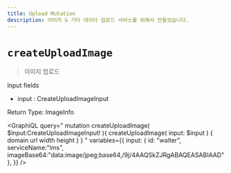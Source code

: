 ```yaml
---
title: Upload Mutation
description: 이미지 & 기타 데이타 업로드 서비스를 위해서 만들었습니다.
---
```



# `createUploadImage`
> 이미지 업로드


Input fields
* input : <Link to="/type/upload/#CreateUploadImageInput">CreateUploadImageInput</Link>

Return Type: ImageInfo

<GraphiQL
  query="
  mutation createUploadImage( $input:CreateUploadImageInput! ){
    createUploadImage( input: $input ) {
      domain
      url
      width
      height
    }
  }
  "
  variables={{
    input: {
      id: "walter",
      serviceName:"lms",
      imageBase64:"data:image/jpeg;base64,/9j/4AAQSkZJRgABAQEASABIAAD"
    },
  }}
/>

